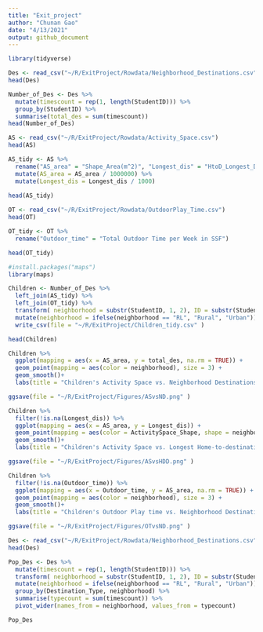 ```yaml
---
title: "Exit_project"
author: "Chunan Gao"
date: "4/13/2021"
output: github_document
---
```


```r
library(tidyverse)
```


```r
Des <- read_csv("~/R/ExitProject/Rowdata/Neighborhood_Destinations.csv")
head(Des)
```
```r
Number_of_Des <- Des %>% 
  mutate(timescount = rep(1, length(StudentID))) %>% 
  group_by(StudentID) %>% 
  summarise(total_des = sum(timescount))
head(Number_of_Des)
```
```r
AS <- read_csv("~/R/ExitProject/Rowdata/Activity_Space.csv")
head(AS)
```

```r
AS_tidy <- AS %>% 
  rename("AS_area" = "Shape_Area(m^2)", "Longest_dis" = "HtoD_Longest_Distance(m)") %>% 
  mutate(AS_area = AS_area / 1000000) %>% 
  mutate(Longest_dis = Longest_dis / 1000) 
  
head(AS_tidy)
```


```r
OT <- read_csv("~/R/ExitProject/Rowdata/OutdoorPlay_Time.csv")
head(OT)

OT_tidy <- OT %>% 
  rename("Outdoor_time" = "Total Outdoor Time per Week in SSF")

head(OT_tidy)
```



```r
#install.packages("maps")
library(maps) 

Children <- Number_of_Des %>%
  left_join(AS_tidy) %>% 
  left_join(OT_tidy) %>% 
  transform( neighborhood = substr(StudentID, 1, 2), ID = substr(StudentID, 3, 5)) %>% 
  mutate(neighborhood = ifelse(neighborhood == "RL", "Rural", "Urban")) %>% 
  write_csv(file = "~/R/ExitProject/Children_tidy.csv" )

head(Children)
```
```r
Children %>% 
  ggplot(mapping = aes(x = AS_area, y = total_des, na.rm = TRUE)) + 
  geom_point(mapping = aes(color = neighborhood), size = 3) +
  geom_smooth()+
  labs(title = "Children's Activity Space vs. Neighborhood Destinations")

ggsave(file = "~/R/ExitProject/Figures/ASvsND.png" )

```
```r
Children %>% 
  filter(!is.na(Longest_dis)) %>% 
  ggplot(mapping = aes(x = AS_area, y = Longest_dis)) + 
  geom_point(mapping = aes(color = ActivitySpace_Shape, shape = neighborhood), size = 3) +
  geom_smooth()+
  labs(title = "Children's Activity Space vs. Longest Home-to-destination Distances")

ggsave(file = "~/R/ExitProject/Figures/ASvsHDD.png" )
```


```r
Children %>% 
  filter(!is.na(Outdoor_time)) %>% 
  ggplot(mapping = aes(x = Outdoor_time, y = AS_area, na.rm = TRUE)) + 
  geom_point(mapping = aes(color = neighborhood), size = 3) +
  geom_smooth()+
  labs(title = "Children's Outdoor Play time vs. Neighborhood Destinations")

ggsave(file = "~/R/ExitProject/Figures/OTvsND.png" )
```
```r
Des <- read_csv("~/R/ExitProject/Rowdata/Neighborhood_Destinations.csv")
head(Des)
```

```r
Pop_Des <- Des %>% 
  mutate(timescount = rep(1, length(StudentID))) %>% 
  transform( neighborhood = substr(StudentID, 1, 2), ID = substr(StudentID, 3, 5)) %>% 
  mutate(neighborhood = ifelse(neighborhood == "RL", "Rural", "Urban")) %>% 
  group_by(Destination_Type, neighborhood) %>% 
  summarise(typecount = sum(timescount)) %>% 
  pivot_wider(names_from = neighborhood, values_from = typecount)

Pop_Des
```






